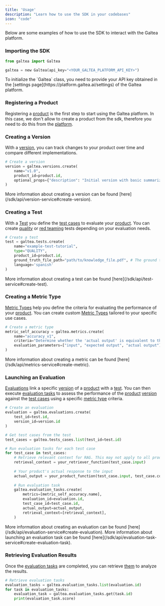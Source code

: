 ```yaml
---
title: 'Usage'
description: "Learn how to use the SDK in your codebases"
icon: "code"
---
```


Below are some examples of how to use the SDK to interact with the Galtea platform.

### Importing the SDK

```python
from galtea import Galtea

galtea = new Galtea(api_key="<YOUR_GALTEA_PLATFORM_API_KEY>")
```

<Note>
    To initialize the `Galtea` class, you need to provide your API key obtained in the [settings page](https://platform.galtea.ai/settings) of the Galtea platform.
</Note>

### Registering a Product

Registering a [product](/concepts/product) is the first step to start using the Galtea platform.
In this case, we don't allow to create a product from the sdk, therefore you need to do this from the [platform](https://platform.galtea.ai/products).

### Creating a Version

With a [version](/concepts/product/version), you can track changes to your product over time and compare different implementations.

```python
# Create a version
version = galtea.versions.create(
    name="v1.0",
    product_id=product.id,
    optional_props={"description": "Initial version with basic summarization capabilities"}
)
```
<Info>
    More information about creating a version can be found [here](/sdk/api/version-service#create-version).
</Info>

### Creating a Test

With a [Test](/concepts/product/test) you define the [test cases](/concepts/product/test/case) to evaluate your [product](/concepts/product).
You can create [quality](/concepts/product/test/quality-tests) or [red teaming](/concepts/product/test/red-teaming-tests) tests depending on your evaluation needs.

```python
# Create a test
test = galtea.tests.create(
    name="example-test-tutorial",
    type="QUALITY",
    product_id=product.id,
    ground_truth_file_path="path/to/knowledge_file.pdf", # The ground truth is also known as as the knowledge base.
    language='spanish'
)
```

<Info>
    More information about creating a test can be found [here](/sdk/api/test-service#create-test).
</Info>

### Creating a Metric Type

[Metric Types](/concepts/metric-type) help you define the criteria for evaluating the performance of your [product](/concepts/product).
You can create custom [Metric Types](/concepts/metric-type) tailored to your specific use cases.

```python
# Create a metric type
metric_self_accuracy = galtea.metrics.create(
    name="accuracy_v1",
    criteria="Determine whether the 'actual output' is equivalent to the 'expected output'."
    evaluation_parameters=["input", "expected output", "actual output"],
)
```

<Info>
    More information about creating a metric can be found [here](/sdk/api/metrics-service#create-metric).
</Info>

### Launching an Evaluation

[Evaluations](/concepts/product/evaluation) link a specific [version](/concepts/product/version) of a [product](/concepts/product) with a [test](/concepts/product/test).
You can then execute [evaluation tasks](/concepts/product/evaluation/task) to assess the performance of the [product](/concepts/product) [version](/concepts/product/version) against the [test cases](/concepts/product/test/case) using a specific [metric type](/concepts/metric-type) criteria.

```python
# Create an evaluation
evaluation = galtea.evaluations.create(
    test_id=test.id,
    version_id=version.id
)

# Get test cases from the test
test_cases = galtea.tests_cases.list(test_id=test.id)

# Run evaluation tasks for each test case
for test_case in test_cases:
    # Retrieve relevant context for RAG. This may not apply to all products.
    retrieval_context = your_retriever_function(test_case.input)
    
    # Your product's actual response to the input
    actual_output = your_product_function(test_case.input, test_case.context, retrieval_context)
    
    # Run evaluation task
    galtea.evaluation_tasks.create(
        metrics=[metric_self_accuracy.name],
        evaluation_id=evaluation.id,
        test_case_id=test_case.id,
        actual_output=actual_output,
        retrieval_context=[retrieval_context], 
    )
```

<Info>
    More information about creating an evaluation can be found [here](/sdk/api/evaluation-service#create-evaluation).
</Info>
<Info>
    More information about launching an evaluation task can be found [here](/sdk/api/evaluation-task-service#create-evaluation-task).
</Info>

### Retrieving Evaluation Results

Once the [evaluation tasks](/concepts/product/evaluation/task) are completed, you can retrieve [them](/concepts/product/evaluation/task) to analyze the results.

```python
# Retrieve evaluation tasks
evaluation_tasks = galtea.evaluation_tasks.list(evaluation.id)
for task in evaluation_tasks:
    evaluation_task = galtea.evaluation_tasks.get(task.id)
    print(evaluation_task.score)
```